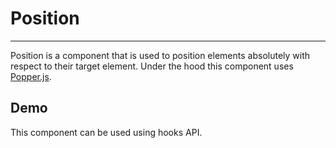 
<Meta title="Docs/Components/Position" />

# Position

---

Position is a component that is used to position elements absolutely
with respect to their target element. Under the hood this component
uses [Popper.js](https://popper.js.org/).

## Demo
This component can be used using hooks API.

<Canvas of={PositionStories.Simple} />
